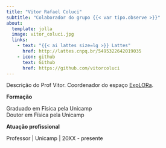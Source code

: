 ```yaml
---
title: "Vitor Rafael Coluci"
subtitle: "Colaborador do grupo {{< var tipo.observe >}}"
about:
  template: jolla
  image: vitor_coluci.jpg
  links:
    - text: "{{< ai lattes size=lg >}} Lattes"
      href: http://lattes.cnpq.br/5495322642019035
    - icon: github
      text: Github
      href: https://github.com/vitorcoluci
---
```


Descrição do Prof Vitor. Coordenador do espaço [ExpLORa](https://wordpress.ft.unicamp.br/explora/){.external}.

**Formação**

Graduado em Física pela Unicamp  
Doutor em Física pela Unicamp

**Atuação profissional**

Professor | Unicamp | 20XX - presente
